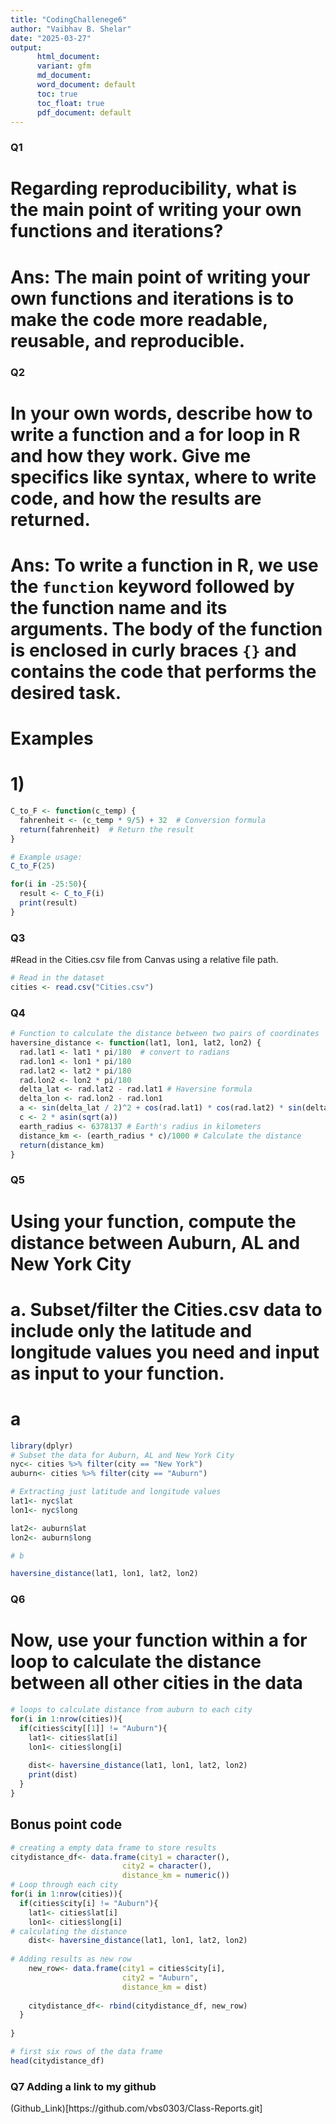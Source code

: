 ```yaml
---
title: "CodingChallenege6"
author: "Vaibhav B. Shelar"
date: "2025-03-27"
output: 
      html_document: 
      variant: gfm
      md_document:
      word_document: default
      toc: true
      toc_float: true
      pdf_document: default
---
```

### Q1

# Regarding reproducibility, what is the main point of writing your own functions and iterations? 

# Ans: The main point of writing your own functions and iterations is to make the code more readable, reusable, and reproducible.

### Q2

# In your own words, describe how to write a function and a for loop in R and how they work. Give me specifics like syntax, where to write code, and how the results are returned. 

# Ans: To write a function in R, we use the `function` keyword followed by the function name and its arguments. The body of the function is enclosed in curly braces `{}` and contains the code that performs the desired task.

# Examples

# 1)
```r
C_to_F <- function(c_temp) {
  fahrenheit <- (c_temp * 9/5) + 32  # Conversion formula
  return(fahrenheit)  # Return the result
}

# Example usage:
C_to_F(25)  
```


```r
for(i in -25:50){
  result <- C_to_F(i)
  print(result)
}
```


### Q3 
#Read in the Cities.csv file from Canvas using a relative file path.

```r
# Read in the dataset
cities <- read.csv("Cities.csv")
```

### Q4

```r
# Function to calculate the distance between two pairs of coordinates
haversine_distance <- function(lat1, lon1, lat2, lon2) {
  rad.lat1 <- lat1 * pi/180  # convert to radians
  rad.lon1 <- lon1 * pi/180
  rad.lat2 <- lat2 * pi/180
  rad.lon2 <- lon2 * pi/180
  delta_lat <- rad.lat2 - rad.lat1 # Haversine formula
  delta_lon <- rad.lon2 - rad.lon1
  a <- sin(delta_lat / 2)^2 + cos(rad.lat1) * cos(rad.lat2) * sin(delta_lon / 2)^2
  c <- 2 * asin(sqrt(a)) 
  earth_radius <- 6378137 # Earth's radius in kilometers
  distance_km <- (earth_radius * c)/1000 # Calculate the distance
  return(distance_km)
}
```

### Q5

# Using your function, compute the distance between Auburn, AL and New York City 
# a.	Subset/filter the Cities.csv data to include only the latitude and longitude values you need and input as input to your function. 

# a

```r
library(dplyr)
# Subset the data for Auburn, AL and New York City
nyc<- cities %>% filter(city == "New York") 
auburn<- cities %>% filter(city == "Auburn")

# Extracting just latitude and longitude values
lat1<- nyc$lat
lon1<- nyc$long

lat2<- auburn$lat
lon2<- auburn$long

# b 

haversine_distance(lat1, lon1, lat2, lon2)

```

### Q6

# Now, use your function within a for loop to calculate the distance between all other cities in the data

```r
# loops to calculate distance from auburn to each city
for(i in 1:nrow(cities)){
  if(cities$city[[1]] != "Auburn"){
    lat1<- cities$lat[i]
    lon1<- cities$long[i]
    
    dist<- haversine_distance(lat1, lon1, lat2, lon2)
    print(dist)
  }
}

```
## Bonus point code

```r
# creating a empty data frame to store results
citydistance_df<- data.frame(city1 = character(),
                         city2 = character(),
                         distance_km = numeric())
# Loop through each city
for(i in 1:nrow(cities)){
  if(cities$city[i] != "Auburn"){
    lat1<- cities$lat[i]
    lon1<- cities$long[i]
# calculating the distance
    dist<- haversine_distance(lat1, lon1, lat2, lon2)
    
# Adding results as new row
    new_row<- data.frame(city1 = cities$city[i],
                         city2 = "Auburn",
                         distance_km = dist)
    
    citydistance_df<- rbind(citydistance_df, new_row)
  }
  
}

# first six rows of the data frame
head(citydistance_df)
```


### Q7 Adding a link to my github

(Github_Link)[https://github.com/vbs0303/Class-Reports.git]




